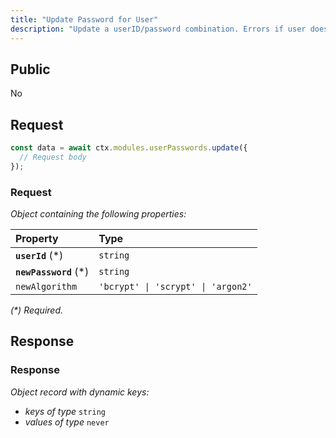```yaml
---
title: "Update Password for User"
description: "Update a userID/password combination. Errors if user does not have a password."
---
```


## Public

No

## Request


<RequestExample>

```typescript OpenGB Script
const data = await ctx.modules.userPasswords.update({
  // Request body
});
```


</RequestExample>




### Request

_Object containing the following properties:_

| Property               | Type                               |
| :--------------------- | :--------------------------------- |
| **`userId`** (\*)      | `string`                           |
| **`newPassword`** (\*) | `string`                           |
| `newAlgorithm`         | `'bcrypt' \| 'scrypt' \| 'argon2'` |

_(\*) Required._


## Response



### Response

_Object record with dynamic keys:_

- _keys of type_ `string`
- _values of type_ `never`

